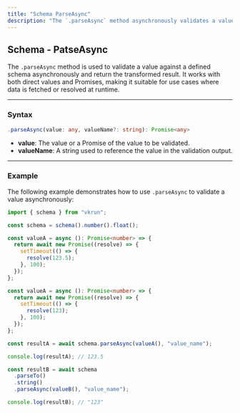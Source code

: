 ```yaml
---
title: "Schema ParseAsync"
description: "The `.parseAsync` method asynchronously validates a value against a predefined schema and returns the processed result. It supports Promises as inputs, making it ideal for scenarios where data is loaded dynamically or comes from asynchronous sources like APIs."
---
```


## Schema - PatseAsync

The `.parseAsync` method is used to validate a value against a defined schema asynchronously and return the transformed result. It works with both direct values and Promises, making it suitable for use cases where data is fetched or resolved at runtime.

---

### Syntax

```ts
.parseAsync(value: any, valueName?: string): Promise<any>
```

- **value**: The value or a Promise of the value to be validated.
- **valueName**: A string used to reference the value in the validation output.

---

### Example

The following example demonstrates how to use `.parseAsync` to validate a value asynchronously:

```ts
import { schema } from "vkrun";

const schema = schema().number().float();

const valueA = async (): Promise<number> => {
  return await new Promise((resolve) => {
    setTimeout(() => {
      resolve(123.5);
    }, 100);
  });
};

const valueA = async (): Promise<number> => {
  return await new Promise((resolve) => {
    setTimeout(() => {
      resolve(123);
    }, 100);
  });
};

const resultA = await schema.parseAsync(valueA(), "value_name");

console.log(resultA); // 123.5

const resultB = await schema
  .parseTo()
  .string()
  .parseAsync(valueB(), "value_name");

console.log(resultB); // "123"
```
